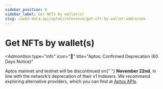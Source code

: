 ```yaml
---
sidebar_position: 0
sidebar_label: Get NFTs by wallet(s)
slug: /web3-data-api/aptos/reference/get-nft-by-wallet-addresses
---
```



# Get NFTs by wallet(s)


<Admonition
  type="info"
  icon="🚨"
  title="Aptos: Confirmed Deprecation (60 Days Notice)"
>
  <p>
    Aptos mainnet and testnet will be discontinued on{" "}
    <strong>November 22nd</strong>, in line with the network’s deprecation of
    their v1 Indexers. We recommend exploring alternative providers, which you
    can find at <a href="https://aptos.dev/en/build/apis">Aptos APIs</a>.
  </p>
</Admonition>
<ApiReference {...config["aptos-web3"].getNFTByOwners} />

